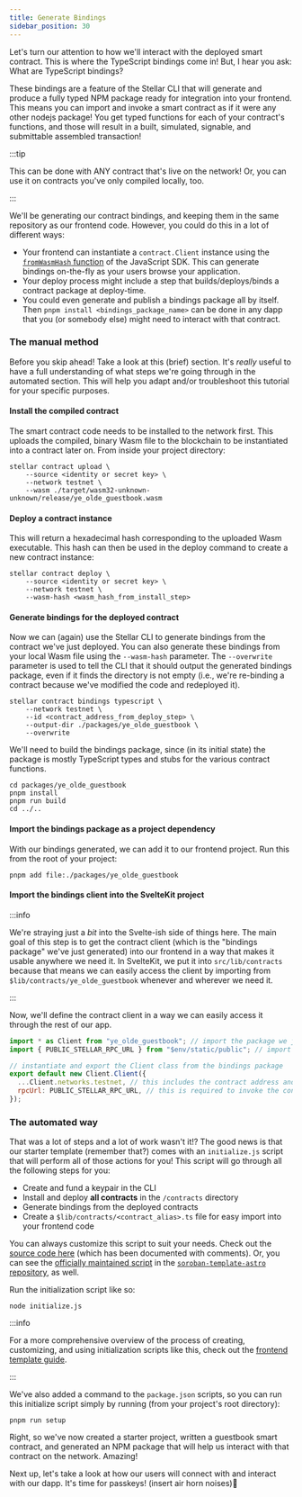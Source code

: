 ```yaml
---
title: Generate Bindings
sidebar_position: 30
---
```


Let's turn our attention to how we'll interact with the deployed smart contract. This is where the TypeScript bindings come in! But, I hear you ask: What are TypeScript bindings?

These bindings are a feature of the Stellar CLI that will generate and produce a fully typed NPM package ready for integration into your frontend. This means you can import and invoke a smart contract as if it were any other nodejs package! You get typed functions for each of your contract's functions, and those will result in a built, simulated, signable, and submittable assembled transaction!

:::tip

This can be done with ANY contract that's live on the network! Or, you can use it on contracts you've only compiled locally, too.

:::

We'll be generating our contract bindings, and keeping them in the same repository as our frontend code. However, you could do this in a lot of different ways:

- Your frontend can instantiate a `contract.Client` instance using the [`fromWasmHash` function](https://stellar.github.io/js-stellar-sdk/module-contract.Client.html#.fromWasmHash) of the JavaScript SDK. This can generate bindings on-the-fly as your users browse your application.
- Your deploy process might include a step that builds/deploys/binds a contract package at deploy-time.
- You could even generate and publish a bindings package all by itself. Then `pnpm install <bindings_package_name>` can be done in any dapp that you (or somebody else) might need to interact with that contract.

### The manual method

Before you skip ahead! Take a look at this (brief) section. It's _really_ useful to have a full understanding of what steps we're going through in the automated section. This will help you adapt and/or troubleshoot this tutorial for your specific purposes.

#### Install the compiled contract

The smart contract code needs to be installed to the network first. This uploads the compiled, binary Wasm file to the blockchain to be instantiated into a contract later on. From inside your project directory:

```shell
stellar contract upload \
    --source <identity or secret key> \
    --network testnet \
    --wasm ./target/wasm32-unknown-unknown/release/ye_olde_guestbook.wasm
```

#### Deploy a contract instance

This will return a hexadecimal hash corresponding to the uploaded Wasm executable. This hash can then be used in the deploy command to create a new contract instance:

```shell
stellar contract deploy \
    --source <identity or secret key> \
    --network testnet \
    --wasm-hash <wasm_hash_from_install_step>
```

#### Generate bindings for the deployed contract

Now we can (again) use the Stellar CLI to generate bindings from the contract we've just deployed. You can also generate these bindings from your local Wasm file using the `--wasm-hash` parameter. The `--overwrite` parameter is used to tell the CLI that it should output the generated bindings package, even if it finds the directory is not empty (i.e., we're re-binding a contract because we've modified the code and redeployed it).

```shell
stellar contract bindings typescript \
    --network testnet \
    --id <contract_address_from_deploy_step> \
    --output-dir ./packages/ye_olde_guestbook \
    --overwrite
```

We'll need to build the bindings package, since (in its initial state) the package is mostly TypeScript types and stubs for the various contract functions.

```shell
cd packages/ye_olde_guestbook
pnpm install
pnpm run build
cd ../..
```

#### Import the bindings package as a project dependency

With our bindings generated, we can add it to our frontend project. Run this from the root of your project:

```shell
pnpm add file:./packages/ye_olde_guestbook
```

#### Import the bindings client into the SvelteKit project

:::info

We're straying just a _bit_ into the Svelte-ish side of things here. The main goal of this step is to get the contract client (which is the "bindings package" we've just generated) into our frontend in a way that makes it usable anywhere we need it. In SvelteKit, we put it into `src/lib/contracts` because that means we can easily access the client by importing from `$lib/contracts/ye_olde_guestbook` whenever and wherever we need it.

:::

Now, we'll define the contract client in a way we can easily access it through the rest of our app.

```js title="src/lib/contracts/ye_olde_guestbook.ts"
import * as Client from "ye_olde_guestbook"; // import the package we just added as a dependency
import { PUBLIC_STELLAR_RPC_URL } from "$env/static/public"; // import the RPC url from the .env file

// instantiate and export the Client class from the bindings package
export default new Client.Client({
  ...Client.networks.testnet, // this includes the contract address and network passphrase
  rpcUrl: PUBLIC_STELLAR_RPC_URL, // this is required to invoke the contract through RPC calls
});
```

### The automated way

That was a lot of steps and a lot of work wasn't it!? The good news is that our starter template (remember that?) comes with an `initialize.js` script that will perform all of those actions for you! This script will go through all the following steps for you:

- Create and fund a keypair in the CLI
- Install and deploy **all contracts** in the `/contracts` directory
- Generate bindings from the deployed contracts
- Create a `$lib/contracts/<contract_alias>.ts` file for easy import into your frontend code

You can always customize this script to suit your needs. Check out the [source code here](https://github.com/ElliotFriend/soroban-template-sveltekit-passkeys/blob/main/initialize.js) (which has been documented with comments). Or, you can see the [officially maintained script](https://github.com/stellar/soroban-template-astro/blob/main/initialize.js) in the [`soroban-template-astro` repository](https://github.com/stellar/soroban-template-astro), as well.

Run the initialization script like so:

```shell
node initialize.js
```

:::info

For a more comprehensive overview of the process of creating, customizing, and using initialization scripts like this, check out the [frontend template guide](https://developers.stellar.org/docs/build/guides/dapps/soroban-contract-init-template).

:::

We've also added a command to the `package.json` scripts, so you can run this initialize script simply by running (from your project's root directory):

```shell
pnpm run setup
```

Right, so we've now created a starter project, written a guestbook smart contract, and generated an NPM package that will help us interact with that contract on the network. Amazing!

Next up, let's take a look at how our users will connect with and interact with our dapp. It's time for passkeys! (insert air horn noises)📢
